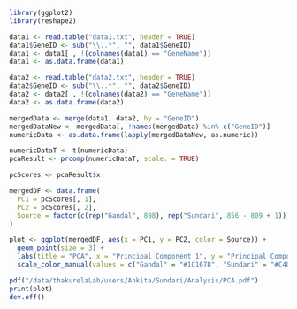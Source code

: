```r
library(ggplot2)
library(reshape2)
```

```r
data1 <- read.table("data1.txt", header = TRUE)
data1$GeneID <- sub("\\..*", "", data1$GeneID)
data1 <- data1[ , !(colnames(data1) == "GeneName")]
data1 <- as.data.frame(data1)
```

```r
data2 <- read.table("data2.txt", header = TRUE)
data2$GeneID <- sub("\\..*", "", data2$GeneID)
data2 <- data2[ , !(colnames(data2) == "GeneName")]
data2 <- as.data.frame(data2)
```

```r
mergedData <- merge(data1, data2, by = "GeneID")
mergedDataNew <- mergedData[, !names(mergedData) %in% c("GeneID")]
numericData <- as.data.frame(lapply(mergedDataNew, as.numeric))
```

```r
numericDataT <- t(numericData)
pcaResult <- prcomp(numericDataT, scale. = TRUE)
```

```r
pcScores <- pcaResult$x

mergedDF <- data.frame(
  PC1 = pcScores[, 1],
  PC2 = pcScores[, 2],
  Source = factor(c(rep("Gandal", 808), rep("Sundari", 856 - 809 + 1)))
)

plot <- ggplot(mergedDF, aes(x = PC1, y = PC2, color = Source)) +
  geom_point(size = 3) +
  labs(title = "PCA", x = "Principal Component 1", y = "Principal Component 2") +
  scale_color_manual(values = c("Gandal" = "#1C1678", "Sundari" = "#C40C0C"))

pdf("/data/thakurelaLab/users/Ankita/Sundari/Analysis/PCA.pdf")
print(plot)
dev.off()
```